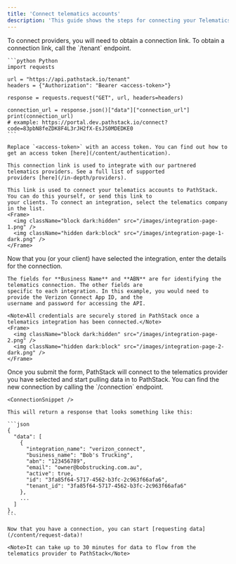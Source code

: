 ```yaml
---
title: 'Connect telematics accounts'
description: 'This guide shows the steps for connecting your Telematics account to PathStack so you can access unified device data.'
---
```



<Steps>
  <Step title="Get an integration link">
    To connect providers, you will need to obtain a connection link. To obtain a connection link, call the `/tenant`
    endpoint.

    ```python Python
    import requests

    url = "https://api.pathstack.io/tenant"
    headers = {"Authorization": "Bearer <access-token>"}

    response = requests.request("GET", url, headers=headers)

    connection_url = response.json()["data"]["connection_url"]
    print(connection_url)
    # example: https://portal.dev.pathstack.io/connect?code=83pbN8feZDK8F4L3rJH2fX-EsJS0MDEDKE0
    ```

    Replace `<access-token>` with an access token. You can find out how to get an access token [here](/content/authentication).

    This connection link is used to integrate with our partnered telematics providers. See a full list of supported
    providers [here](/in-depth/providers).

    This link is used to connect your telematics accounts to PathStack. You can do this yourself, or send this link to
    your clients. To connect an integration, select the telematics company in the list.
    <Frame>
      <img className="block dark:hidden" src="/images/integration-page-1.png" />
      <img className="hidden dark:block" src="/images/integration-page-1-dark.png" />
    </Frame>

  </Step>
  <Step title="Connect your integration to PathStack">
    Now that you (or your client) have selected the integration, enter the details for the connection.

    The fields for **Business Name** and **ABN** are for identifying the telematics connection. The other fields are
    specific to each integration. In this example, you would need to provide the Verizon Connect App ID, and the
    username and password for accessing the API.

    <Note>All credentials are securely stored in PathStack once a telematics integration has been connected.</Note>
    <Frame>
      <img className="block dark:hidden" src="/images/integration-page-2.png" />
      <img className="hidden dark:block" src="/images/integration-page-2-dark.png" />
    </Frame>

  </Step>
  <Step title="You're connected!">
    Once you submit the form, PathStack will connect to the telematics provider you have selected and start pulling data
    in to PathStack. You can find the new connection by calling the `/connection` endpoint.

    <ConnectionSnippet />

    This will return a response that looks something like this:

    ```json
    {
      "data": [
        {
          "integration_name": "verizon_connect",
          "business_name": "Bob's Trucking",
          "abn": "123456789",
          "email": "owner@bobstrucking.com.au",
          "active": true,
          "id": "3fa85f64-5717-4562-b3fc-2c963f66afa6",
          "tenant_id": "3fa85f64-5717-4562-b3fc-2c963f66afa6"
        },
        ...
      ]
    },
    ```

    Now that you have a connection, you can start [requesting data](/content/request-data)!

    <Note>It can take up to 30 minutes for data to flow from the telematics provider to PathStack</Note>

  </Step>
</Steps>
